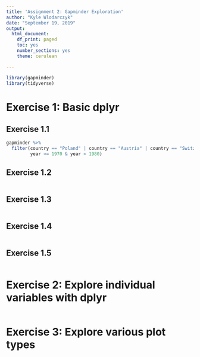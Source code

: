```yaml
---
title: 'Assignment 2: Gapminder Exploration'
author: "Kyle Wlodarczyk"
date: "September 19, 2019"
output: 
  html_document:
    df_print: paged
    toc: yes
    number_sections: yes
    theme: cerulean

---
```


```r
library(gapminder)
library(tidyverse)

```

# Exercise 1: Basic dplyr

## Exercise 1.1

```r
gapminder %>%
  filter(country == "Poland" | country == "Austria" | country == "Switzerland",
         year >= 1970 & year < 1980)

```

## Exercise 1.2

```r

```

## Exercise 1.3

```r

```

## Exercise 1.4

```r

```

## Exercise 1.5

```r

```

# Exercise 2: Explore individual variables with dplyr

```r

```

# Exercise 3: Explore various plot types

```r

```

